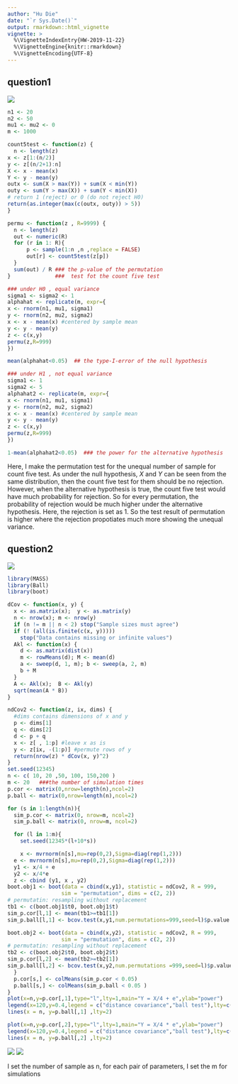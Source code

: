 ```yaml
---
author: "Hu Die"
date: "`r Sys.Date()`"
output: rmarkdown::html_vignette
vignette: >
  %\VignetteIndexEntry{HW-2019-11-22}
  %\VignetteEngine{knitr::rmarkdown}
  %\VignetteEncoding{UTF-8}
---
```


## question1
![](1122q1.png)
```r

n1 <- 20
n2 <- 50
mu1 <- mu2 <- 0 
m <- 1000

count5test <- function(z) {
  n <- length(z)
x <- z[1:(n/2)]
y <- z[(n/2+1):n]
X <- x - mean(x)
Y <- y - mean(y)
outx <- sum(X > max(Y)) + sum(X < min(Y)) 
outy <- sum(Y > max(X)) + sum(Y < min(X))
# return 1 (reject) or 0 (do not reject H0) 
return(as.integer(max(c(outx, outy)) > 5))
}

permu <- function(z , R=9999) {
  n <- length(z)
  out <- numeric(R)
  for (r in 1: R){
      p <- sample(1:n ,n ,replace = FALSE)
      out[r] <- count5test(z[p])
  }
  sum(out) / R ### the p-value of the permutation
}              ###  test fot the count five test

### under H0 , equal variance
sigma1 <- sigma2 <- 1 
alphahat <- replicate(m, expr={
x <- rnorm(n1, mu1, sigma1)
y <- rnorm(n2, mu2, sigma2)
x <- x - mean(x) #centered by sample mean 
y <- y - mean(y)
z <- c(x,y)
permu(z,R=999) 
})

mean(alphahat<0.05)  ## the type-I-error of the null hypothesis

### under H1 , not equal variance
sigma1 <- 1
sigma2 <- 5
alphahat2 <- replicate(m, expr={
x <- rnorm(n1, mu1, sigma1)
y <- rnorm(n2, mu2, sigma2)
x <- x - mean(x) #centered by sample mean 
y <- y - mean(y)
z <- c(x,y)
permu(z,R=999) 
})

1-mean(alphahat2<0.05)  ### the power for the alternative hypothesis
```

Here, I make the permutation test for the unequal number of sample for count five test. As under the null hypothesis, $X$ and $Y$ can be seen from the same distribution, then the count five test for them should be no rejection. However, when the alternative hypothesis is true, the count five test would have much probability for rejection. So for every permutation, the probability of rejection would be much higher under the alternative hypothesis. Here, the rejection is set as 1. So the test result of permutation is higher where the rejection propotiates much more showing the unequal variance.


## question2
![](1122q2.png)

```r
library(MASS)
library(Ball)
library(boot)

dCov <- function(x, y) { 
  x <- as.matrix(x);  y <- as.matrix(y)
  n <- nrow(x); m <- nrow(y)
  if (n != m || n < 2) stop("Sample sizes must agree") 
  if (! (all(is.finite(c(x, y)))))
    stop("Data contains missing or infinite values")
  Akl <- function(x) {
    d <- as.matrix(dist(x))
    m <- rowMeans(d); M <- mean(d)
    a <- sweep(d, 1, m); b <- sweep(a, 2, m) 
    b + M
  }
  A <- Akl(x);  B <- Akl(y)
  sqrt(mean(A * B)) 
}

ndCov2 <- function(z, ix, dims) {
  #dims contains dimensions of x and y 
  p <- dims[1]
  q <- dims[2]
  d <- p + q
  x <- z[ , 1:p] #leave x as is
  y <- z[ix, -(1:p)] #permute rows of y 
  return(nrow(z) * dCov(x, y)^2)
}
set.seed(12345)
n <- c( 10, 20 ,50, 100, 150,200 )
m <- 20   ###the number of simulation times  
p.cor <- matrix(0,nrow=length(n),ncol=2)
p.ball <- matrix(0,nrow=length(n),ncol=2)

for (s in 1:length(n)){
  sim_p.cor <- matrix(0, nrow=m, ncol=2)
  sim_p.ball <- matrix(0, nrow=m, ncol=2)

  for (l in 1:m){
    set.seed(12345*(l+10*s))

    x <- mvrnorm(n[s],mu=rep(0,2),Sigma=diag(rep(1,2)))
  e <- mvrnorm(n[s],mu=rep(0,2),Sigma=diag(rep(1,2)))
  y1 <- x/4 + e
  y2 <- x/4*e
  z <- cbind (y1, x , y2)
boot.obj1 <- boot(data = cbind(x,y1), statistic = ndCov2, R = 999,
                 sim = "permutation", dims = c(2, 2))
# permutatin: resampling without replacement
tb1 <- c(boot.obj1$t0, boot.obj1$t)
sim_p.cor[l,1] <- mean(tb1>=tb1[1])
sim_p.ball[l,1] <- bcov.test(x,y1,num.permutations=999,seed=l)$p.value

boot.obj2 <- boot(data = cbind(x,y2), statistic = ndCov2, R = 999,
                 sim = "permutation", dims = c(2, 2))
# permutatin: resampling without replacement
tb2 <- c(boot.obj2$t0, boot.obj2$t)
sim_p.cor[l,2] <- mean(tb2>=tb2[1])
sim_p.ball[l,2] <- bcov.test(x,y2,num.permutations =999,seed=l)$p.value
  }
  p.cor[s,] <- colMeans(sim_p.cor < 0.05)
  p.ball[s,] <- colMeans(sim_p.ball < 0.05 )
}
plot(x=n,y=p.cor[,1],type="l",lty=1,main="Y = X/4 + e",ylab="power")
legend(x=120,y=0.4,legend = c("distance covariance","ball test"),lty=c(1,2))
lines(x = n, y=p.ball[,1] ,lty=2)

plot(x=n,y=p.cor[,2],type="l",lty=1,main="Y = X/4 * e",ylab="power")
legend(x=120,y=0.4,legend = c("distance covariance","ball test"),lty=c(1,2))
lines(x = n, y=p.ball[,2] ,lty=2)
```

![](1122r1.png)
![](1122r2.png)

I set the number of sample as n, for each pair of parameters, I set the m for simulations